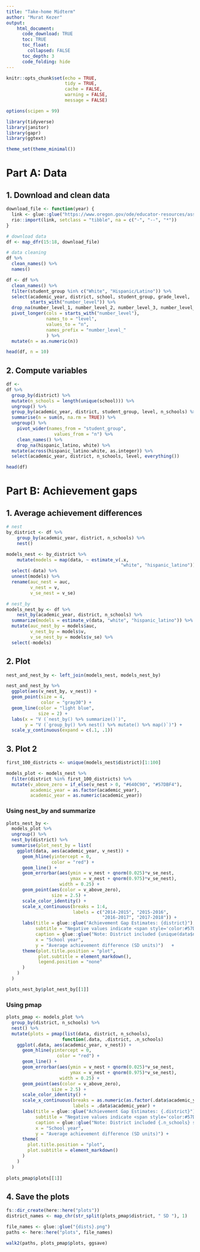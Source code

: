 ```yaml
---
title: "Take-home Midterm"
author: "Murat Kezer"
output: 
    html_document:
      code_download: TRUE
      toc: TRUE
      toc_float:
        collapsed: FALSE
      toc_depth: 3
      code_folding: hide
---
```


```r
knitr::opts_chunk$set(echo = TRUE, 
                      tidy = TRUE, 
                      cache = FALSE, 
                      warning = FALSE, 
                      message = FALSE)

options(scipen = 99)
```


```r
library(tidyverse)
library(janitor)
library(gapr)
library(ggtext)

theme_set(theme_minimal())
```


# Part A: Data {.tabset .tabset-fade}
## 1. Download and clean data

```r
download_file <- function(year) {
  link <- glue::glue("https://www.oregon.gov/ode/educator-resources/assessment/TestResults20{year}/pagr_schools_ela_raceethnicity_{year-1}{year}.xlsx")
  rio::import(link, setclass = "tibble", na = c("-", "--", "*"))
}

# download data
df <- map_dfr(15:18, download_file)

# data cleaning
df %>% 
  clean_names() %>% 
  names()

df <- df %>% 
  clean_names() %>% 
  filter(student_group %in% c("White", "Hispanic/Latino")) %>% 
  select(academic_year, district, school, student_group, grade_level, 
         starts_with("number_level")) %>% 
  drop_na(number_level_1, number_level_2, number_level_3, number_level_4) %>%
  pivot_longer(cols = starts_with("number_level"),
               names_to = "level",
               values_to = "n",
               names_prefix = "number_level_"
               ) %>% 
  mutate(n = as.numeric(n))

head(df, n = 10)
```

## 2. Compute variables

```r
df <-
df %>%
  group_by(district) %>% 
  mutate(n_schools = length(unique(school))) %>% 
  ungroup() %>% 
  group_by(academic_year, district, student_group, level, n_schools) %>% 
  summarise(n = sum(n, na.rm = TRUE)) %>% 
  ungroup() %>%
	pivot_wider(names_from = "student_group",
		          values_from = "n") %>%
	clean_names() %>%
	drop_na(hispanic_latino, white) %>%
  mutate(across(hispanic_latino:white, as.integer)) %>% 
  select(academic_year, district, n_schools, level, everything())

head(df)
```

# Part B: Achievement gaps {.tabset .tabset-fade}
## 1. Average achievement differences
```r
# nest
by_district <- df %>%
	group_by(academic_year, district, n_schools) %>%
	nest() 

models_nest <- by_district %>% 
	mutate(models = map(data, ~ estimate_v(.x, 
	                                       "white", "hispanic_latino"))) %>% 
  select(-data) %>% 
  unnest(models) %>% 
  rename(auc_nest = auc,
         v_nest = v,
         v_se_nest = v_se)

# nest_by
models_nest_by <- df %>%
	nest_by(academic_year, district, n_schools) %>%
  summarize(models = estimate_v(data, "white", "hispanic_latino")) %>% 
  mutate(auc_nest_by = models$auc,
         v_nest_by = models$v,
         v_se_nest_by = models$v_se) %>% 
  select(-models)
```

## 2. Plot
```r
nest_and_nest_by <- left_join(models_nest, models_nest_by) 

nest_and_nest_by %>% 
  ggplot(aes(v_nest_by, v_nest)) +
  geom_point(size = 4,
             color = "gray30") +
  geom_line(color = "light blue",
            size = 2) +
  labs(x = "V (`nest_by() %>% summarize()`)",
       y = "V (`group_by() %>% nest() %>% mutate() %>% map()`)") +
  scale_y_continuous(expand = c(.1, .1))
```

## 3. Plot 2
```r
first_100_districts <- unique(models_nest$district)[1:100]

models_plot <- models_nest %>% 
  filter(district %in% first_100_districts) %>% 
  mutate(v_above_zero = if_else(v_nest > 0, "#640C90", "#57DBF4"),
         academic_year = as.factor(academic_year),
         academic_year = as.numeric(academic_year))
```

### Using nest_by and summarize
```r
plots_nest_by <-
  models_plot %>% 
  ungroup() %>% 
  nest_by(district) %>% 
  summarise(plot_nest_by = list(
    ggplot(data, aes(academic_year, v_nest)) +
      geom_hline(yintercept = 0,
                 color = "red") +
      geom_line() +
      geom_errorbar(aes(ymin = v_nest + qnorm(0.025)*v_se_nest,
                        ymax = v_nest + qnorm(0.975)*v_se_nest),
                    width = 0.25) +
      geom_point(aes(color = v_above_zero),
                 size = 2.5) +
      scale_color_identity() +
      scale_x_continuous(breaks = 1:4,
                         labels = c("2014-2015", "2015-2016",
                                    "2016-2017", "2017-2018")) +
      labs(title = glue::glue("Achievement Gap Estimates: {district}"),
           subtitle = "Negative values indicate <span style='color:#57DBF4'>White</span> students have higher average achievement <br/>Positive values indicate <span style='color:#640C90'>Hispanic/Latino</span> students have higher average achievement",
           caption = glue::glue("Note: District included {unique(data$n_schools)} schools."),
           x = "School year",
           y = "Average achievement difference (SD units)")   +
      theme(plot.title.position = "plot",
            plot.subtitle = element_markdown(),
            legend.position = "none"
      )
    )
  )

plots_nest_by$plot_nest_by[[1]]
```

### Using pmap
```r
plots_pmap <- models_plot %>% 
  group_by(district, n_schools) %>% 
  nest() %>% 
  mutate(plots = pmap(list(data, district, n_schools), 
                     function(.data, .district, .n_schools)
    ggplot(.data, aes(academic_year, v_nest)) +
      geom_hline(yintercept = 0, 
	               color = "red") +
      geom_line() +
      geom_errorbar(aes(ymin = v_nest + qnorm(0.025)*v_se_nest,
                        ymax = v_nest + qnorm(0.975)*v_se_nest),
                    width = 0.25) +
      geom_point(aes(color = v_above_zero),
                 size = 2.5) +
      scale_color_identity() +
      scale_x_continuous(breaks = as.numeric(as.factor(.data$academic_year)), 
                         labels = .data$academic_year) +
      labs(title = glue::glue("Achievement Gap Estimates: {.district}"),
           subtitle = "Negative values indicate <span style='color:#57DBF4'>White</span> students have higher average achievement <br/>Positive values indicate <span style='color:#640C90'>Hispanic/Latino</span> students have higher average achievement",
           caption = glue::glue("Note: District included {.n_schools} schools."),
           x = "School year",
           y = "Average achievement difference (SD units)") + 
      theme( 
        plot.title.position = "plot",
        plot.subtitle = element_markdown()
      )
    )
  )
  
plots_pmap$plots[[1]]
```

## 4. Save the plots
```r
fs::dir_create(here::here("plots"))
district_names <- map_chr(str_split(plots_pmap$district, " SD "), 1)

file_names <- glue::glue("{dists}.png")
paths <- here::here("plots", file_names)

walk2(paths, plots_pmap$plots, ggsave)
```








